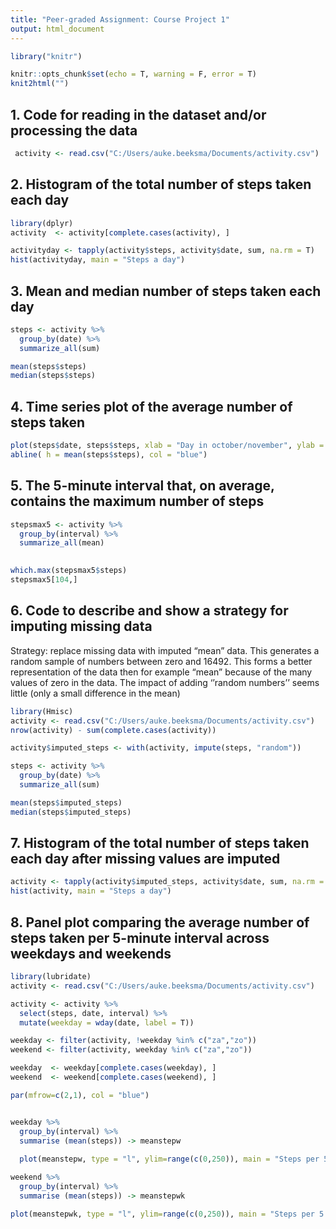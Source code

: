 ---
title: "Peer-graded Assignment: Course Project 1"
output: html_document
---

```{r setup, include=FALSE}
library("knitr")

knitr::opts_chunk$set(echo = T, warning = F, error = T)
knit2html("")
```

## 1. Code for reading in the dataset and/or processing the data

```{r}
 activity <- read.csv("C:/Users/auke.beeksma/Documents/activity.csv")

```

## 2. Histogram of the total number of steps taken each day

```{r}
library(dplyr)
activity  <- activity[complete.cases(activity), ]

activityday <- tapply(activity$steps, activity$date, sum, na.rm = T)
hist(activityday, main = "Steps a day")
```


## 3. Mean and median number of steps taken each day

```{r}
steps <- activity %>% 
  group_by(date) %>% 
  summarize_all(sum)

mean(steps$steps)
median(steps$steps)

```

## 4. Time series plot of the average number of steps taken

```{r}


plot(steps$date, steps$steps, xlab = "Day in october/november", ylab = "Average step a day")
abline( h = mean(steps$steps), col = "blue")
```

## 5. The 5-minute interval that, on average, contains the maximum number of steps

```{r}

stepsmax5 <- activity %>% 
  group_by(interval) %>% 
  summarize_all(mean)
 

which.max(stepsmax5$steps)
stepsmax5[104,]
```

## 6. Code to describe and show a strategy for imputing missing data
Strategy: replace missing data with imputed "mean" data. This generates a random sample of numbers between zero and 16492. This forms a better representation of the data then for example "mean" because of the many values of zero in the data. The impact of adding ''random numbers'' seems little (only a small difference in the mean)

```{r}

library(Hmisc)
activity <- read.csv("C:/Users/auke.beeksma/Documents/activity.csv")
nrow(activity) - sum(complete.cases(activity))

activity$imputed_steps <- with(activity, impute(steps, "random"))

steps <- activity %>% 
  group_by(date) %>% 
  summarize_all(sum)

mean(steps$imputed_steps)
median(steps$imputed_steps)


```


## 7. Histogram of the total number of steps taken each day after missing values are imputed

```{r}

activity <- tapply(activity$imputed_steps, activity$date, sum, na.rm = T)
hist(activity, main = "Steps a day")
```

## 8. Panel plot comparing the average number of steps taken per 5-minute interval across weekdays and weekends

```{r}

library(lubridate)
activity <- read.csv("C:/Users/auke.beeksma/Documents/activity.csv")

activity <- activity %>% 
  select(steps, date, interval) %>% 
  mutate(weekday = wday(date, label = T)) 

weekday <- filter(activity, !weekday %in% c("za","zo"))
weekend <- filter(activity, weekday %in% c("za","zo"))

weekday  <- weekday[complete.cases(weekday), ]
weekend  <- weekend[complete.cases(weekend), ]

par(mfrow=c(2,1), col = "blue")


weekday %>%
  group_by(interval) %>% 
  summarise (mean(steps)) -> meanstepw
  
  plot(meanstepw, type = "l", ylim=range(c(0,250)), main = "Steps per 5 minute interval on daily basis week, 0:00-23:59")

weekend %>%
  group_by(interval) %>% 
  summarise (mean(steps)) -> meanstepwk

plot(meanstepwk, type = "l", ylim=range(c(0,250)), main = "Steps per 5 minute interval on daily basis weekend, 0:00-23:59")

```


